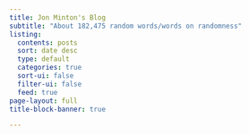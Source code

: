 ```yaml
---
title: Jon Minton's Blog
subtitle: "About 182,475 random words/words on randomness"
listing:
  contents: posts
  sort: date desc
  type: default
  categories: true
  sort-ui: false
  filter-ui: false
  feed: true
page-layout: full
title-block-banner: true

---
```

